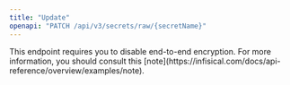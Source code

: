 ```yaml
---
title: "Update"
openapi: "PATCH /api/v3/secrets/raw/{secretName}"
---
```


<Tip>
  This endpoint requires you to disable end-to-end encryption. For more information, you should consult this [note](https://infisical.com/docs/api-reference/overview/examples/note).
</Tip>